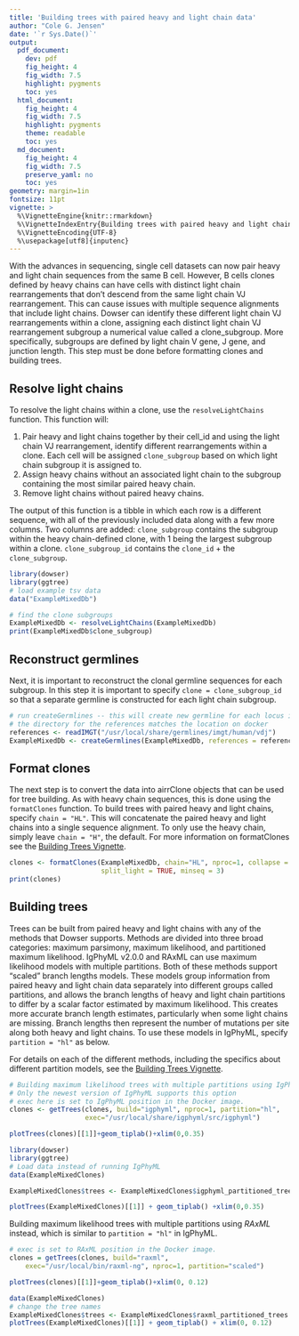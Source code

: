 ```yaml
---
title: 'Building trees with paired heavy and light chain data'
author: "Cole G. Jensen"
date: '`r Sys.Date()`'
output:
  pdf_document:
    dev: pdf
    fig_height: 4
    fig_width: 7.5
    highlight: pygments
    toc: yes
  html_document:
    fig_height: 4
    fig_width: 7.5
    highlight: pygments
    theme: readable
    toc: yes
  md_document:
    fig_height: 4
    fig_width: 7.5
    preserve_yaml: no
    toc: yes
geometry: margin=1in
fontsize: 11pt
vignette: >
  %\VignetteEngine{knitr::rmarkdown}
  %\VignetteIndexEntry{Building trees with paired heavy and light chain data}
  %\VignetteEncoding{UTF-8}  
  %\usepackage[utf8]{inputenc}
---
```


With the advances in sequencing, single cell datasets can now pair heavy and light chain sequences from the same B cell. However, B cells clones defined by heavy chains can have cells with distinct light chain rearrangements that don't descend from the same light chain VJ rearrangement. This can cause issues with multiple sequence alignments that include light chains. Dowser can identify these different light chain VJ rearrangements within a clone, assigning each distinct light chain VJ rearrangement subgroup a numerical value called a clone_subgroup. More specifically, subgroups are defined by light chain V gene, J gene, and junction length. This step must be done before formatting clones and building trees. 

## Resolve light chains 

To resolve the light chains within a clone, use the `resolveLightChains` function. This function will:

1. Pair heavy and light chains together by their cell_id and using the light chain VJ rearrangement, identify different rearrangements within a clone. Each cell will be assigned `clone_subgroup` based on which light chain subgroup it is assigned to. 
2. Assign heavy chains without an associated light chain to the subgroup containing the most similar paired heavy chain.
3. Remove light chains without paired heavy chains.

The output of this function is a tibble in which each row is a different sequence, with all of the previously included data along with a few more columns. Two columns are added: `clone_subgroup` contains the subgroup within the heavy chain-defined clone, with 1 being the largest subgroup within a clone. `clone_subgroup_id` contains the `clone_id` + the `clone_subgroup`.

```r
library(dowser)
library(ggtree)
# load example tsv data
data("ExampleMixedDb")

# find the clone subgroups 
ExampleMixedDb <- resolveLightChains(ExampleMixedDb)
print(ExampleMixedDb$clone_subgroup)
```

## Reconstruct germlines

Next, it is important to reconstruct the clonal germline sequences for each subgroup. In this step it is important to specify `clone = clone_subgroup_id` so that a separate germline is constructed for each light chain subgroup.

```r
# run createGermlines -- this will create new germline for each locus in each subgroup 
# the directory for the references matches the location on docker
references <- readIMGT("/usr/local/share/germlines/imgt/human/vdj")
ExampleMixedDb <- createGermlines(ExampleMixedDb, references = references, clone = "clone_subgroup_id", nproc = 1)
```

## Format clones

The next step is to convert the data into airrClone objects that can be used for tree building. As with heavy chain sequences, this is done using the `formatClones` function. To build trees with paired heavy and light chains, specify `chain = "HL"`. This will concatenate the paired heavy and light chains into a single sequence alignment. To only use the heavy chain, simply leave `chain = "H"`, the default. For more information on formatClones see the [Building Trees Vignette](Building-Trees-Vignette.md).

```r
clones <- formatClones(ExampleMixedDb, chain="HL", nproc=1, collapse = FALSE, 
                       split_light = TRUE, minseq = 3)
print(clones)
```
## Building trees 

Trees can be built from paired heavy and light chains with any of the methods that Dowser supports. Methods are divided into three broad categories: maximum parsimony, maximum likelihood, and partitioned maximum likelihood. IgPhyML v2.0.0 and RAxML can use maximum likelihood models with multiple partitions. Both of these methods support "scaled" branch lengths models. These models group information from paired heavy and light chain data separately into different groups called partitions, and allows the branch lengths of heavy and light chain partitions to differ by a scalar factor estimated by maximum likelihood. This creates more accurate branch length estimates, particularly when some light chains are missing. Branch lengths then represent the number of mutations per site along both heavy and light chains. To use these models in IgPhyML, specify `partition = "hl"` as below.

For details on each of the different methods, including the specifics about different partition models, see the [Building Trees Vignette](Building-Trees-Vignette.md).

```r
# Building maximum likelihood trees with multiple partitions using IgPhyML 
# Only the newest version of IgPhyML supports this option
# exec here is set to IgPhyML position in the Docker image.
clones <- getTrees(clones, build="igphyml", nproc=1, partition="hl",
                   exec="/usr/local/share/igphyml/src/igphyml")
```


``` r
plotTrees(clones)[[1]]+geom_tiplab()+xlim(0,0.35)
```


```r
library(dowser)
library(ggtree)
# Load data instead of running IgPhyML
data(ExampleMixedClones)

ExampleMixedClones$trees <- ExampleMixedClones$igphyml_partitioned_trees

plotTrees(ExampleMixedClones)[[1]] + geom_tiplab() +xlim(0,0.35)
```

Building maximum likelihood trees with multiple partitions using *RAxML* instead, which is similar to `partition = "hl"` in IgPhyML. 

```r

# exec is set to RAxML position in the Docker image.
clones = getTrees(clones, build="raxml", 
    exec="/usr/local/bin/raxml-ng", nproc=1, partition="scaled")
```

``` r
plotTrees(clones)[[1]]+geom_tiplab()+xlim(0, 0.12)
```

```r
data(ExampleMixedClones)
# change the tree names
ExampleMixedClones$trees <- ExampleMixedClones$raxml_partitioned_trees
plotTrees(ExampleMixedClones)[[1]] + geom_tiplab() + xlim(0, 0.12)
```
